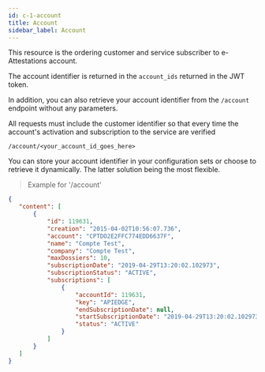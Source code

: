 ```yaml
---
id: c-1-account
title: Account
sidebar_label: Account
---
```


This resource is the ordering customer and service subscriber to e-Attestations account.

The account identifier is returned in the `account_ids` returned in the JWT token.

In addition, you can also retrieve your account identifier from the `/account` endpoint without any parameters.

All requests must include the customer identifier so that every time the account's activation and subscription to the service are verified

`/account/<your_account_id_goes_here>`

<aside>
You can store your account identifier in your configuration sets or choose to retrieve it dynamically.
The latter solution being the most flexible.
</aside>

> Example for '/account'

```json
{
   "content": [
       {
           "id": 119631,
           "creation": "2015-04-02T10:56:07.736",
           "account": "CPTDO2E2FFC774EDD6637F",
           "name": "Compte Test",
           "company": "Compte Test",
           "maxDossiers": 10,
           "subscriptionDate": "2019-04-29T13:20:02.102973",
           "subscriptionStatus": "ACTIVE",
           "subscriptions": [
               {
                   "accountId": 119631,
                   "key": "APIEDGE",
                   "endSubscriptionDate": null,
                   "startSubscriptionDate": "2019-04-29T13:20:02.102973",
                   "status": "ACTIVE"
               }
           ]
       }
   ]
}
```
